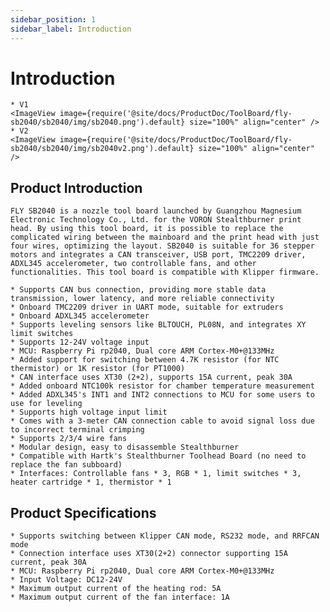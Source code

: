 ```yaml
---
sidebar_position: 1
sidebar_label: Introduction
---
```




# Introduction

    * V1
    <ImageView image={require('@site/docs/ProductDoc/ToolBoard/fly-sb2040/sb2040/img/sb2040.png').default} size="100%" align="center" />
    * V2
    <ImageView image={require('@site/docs/ProductDoc/ToolBoard/fly-sb2040/sb2040/img/sb2040v2.png').default} size="100%" align="center" />


## Product Introduction

    FLY SB2040 is a nozzle tool board launched by Guangzhou Magnesium Electronic Technology Co., Ltd. for the VORON Stealthburner print head. By using this tool board, it is possible to replace the complicated wiring between the mainboard and the print head with just four wires, optimizing the layout. SB2040 is suitable for 36 stepper motors and integrates a CAN transceiver, USB port, TMC2209 driver, ADXL345 accelerometer, two controllable fans, and other functionalities. This tool board is compatible with Klipper firmware.

    * Supports CAN bus connection, providing more stable data transmission, lower latency, and more reliable connectivity
    * Onboard TMC2209 driver in UART mode, suitable for extruders
    * Onboard ADXL345 accelerometer
    * Supports leveling sensors like BLTOUCH, PL08N, and integrates XY limit switches
    * Supports 12-24V voltage input 
    * MCU: Raspberry Pi rp2040, Dual core ARM Cortex-M0+@133MHz
    * Added support for switching between 4.7K resistor (for NTC thermistor) or 1K resistor (for PT1000)
    * CAN interface uses XT30 (2+2), supports 15A current, peak 30A
    * Added onboard NTC100k resistor for chamber temperature measurement
    * Added ADXL345's INT1 and INT2 connections to MCU for some users to use for leveling
    * Supports high voltage input limit
    * Comes with a 3-meter CAN connection cable to avoid signal loss due to incorrect terminal crimping
    * Supports 2/3/4 wire fans
    * Modular design, easy to disassemble Stealthburner
    * Compatible with Hartk's Stealthburner Toolhead Board (no need to replace the fan subboard)
    * Interfaces: Controllable fans * 3, RGB * 1, limit switches * 3, heater cartridge * 1, thermistor * 1

## Product Specifications

    * Supports switching between Klipper CAN mode, RS232 mode, and RRFCAN mode
    * Connection interface uses XT30(2+2) connector supporting 15A current, peak 30A
    * MCU: Raspberry Pi rp2040, Dual core ARM Cortex-M0+@133MHz
    * Input Voltage: DC12-24V
    * Maximum output current of the heating rod: 5A
    * Maximum output current of the fan interface: 1A

